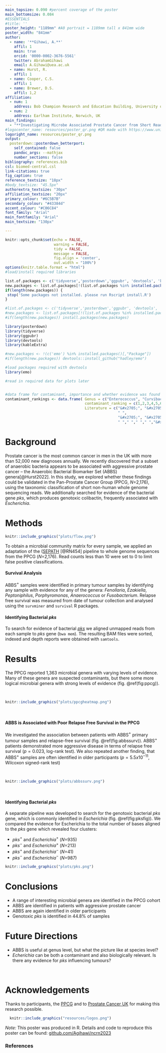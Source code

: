 ```yaml
---
main_topsize: 0.090 #percent coverage of the poster
main_bottomsize: 0.084
#ESSENTIALS
#title: ''
poster_height: "1189mm" #A0 portrait = 1189mm tall x 841mm wide
poster_width: "841mm"
author:
  - name: '**Gihawi, A.**'
    affil: 1
    main: true
    orcid: '0000-0002-3676-5561'
    twitter: AbrahamGihawi 
    email: A.Gihawi@uea.ac.uk
  - name: Hurst, R.
    affil: 1
  - name: Cooper, C.S.
    affil: 1
  - name: Brewer, D.S.
    affil: 1,2
affiliation:
  - num: 1
    address: Bob Champion Research and Education Building, University of East Anglia, Norwich, UK
  - num: 2
    address: Earlham Institute, Norwich, UK
main_findings:
  - "**Investigating Microbe Associated Prostate Cancer from Short Read Whole Genome Sequences**"
#logocenter_name: resources/poster_qr.png #QR made with https://www.unitag.io/qrcode
logoright_name: resources/poster_qr.png
output: 
  posterdown::posterdown_betterport:
    self_contained: false
    pandoc_args: --mathjax
    number_sections: false
bibliography: references.bib
csl: biomed-central.csl
link-citations: true
fig_caption: true
reference_textsize: "18px"
#body_textsize: "45.5px"
authorextra_textsize: "30px"
affiliation_textsize: "20px"
primary_colour: "#6C5B7B"
secondary_colour: "#43384d"
accent_colour: "#C06C84"
font_family: "Arial"
main_fontfamily: "Arial"
main_textsize: "130px"

---
```


```r
knitr::opts_chunk$set(echo = FALSE,
                      warning = FALSE,
                      tidy = FALSE,
                      message = FALSE,
                      fig.align = 'center',
                      out.width = "100%")
options(knitr.table.format = "html") 
#load/install required libraries

list.of.packages <- c('tidyverse','posterdown','ggpubr', 'devtools', 'kableExtra', 'emo')
new.packages <- list.of.packages[!(list.of.packages %in% installed.packages()[,"Package"])]
if(length(new.packages)) {
 stop('Some packages not installed. please run Rscript install.R')
}

#list.of.packages <- c('tidyverse','posterdown','ggpubr', 'devtools', 'kableExtra')
#new.packages <- list.of.packages[!(list.of.packages %in% installed.packages()[,"Package"])]
#if(length(new.packages)) install.packages(new.packages)

library(posterdown)
library(tidyverse)
library(ggpubr)
library(devtools)
library(kableExtra)

#new.packages <- !(c('emo') %in% installed.packages()[,"Package"])
#if(length(new.packages)) devtools::install_github("hadley/emo")

#load packages required with devtools
library(emo)

#read in required data for plots later


#data frame for contaminant, importance and whether evidence was found in published literature (eisenhofer et al. 2019)
contaminant_rankings <- data.frame( Genus = c("Enterococcus", "Curvibacter", "Methylobacterium", "Sphingomonas", "Variovorax", "Actinomyces", "Bradyrhizobium", "Burkholderia", "Cutibacterium", "Hammondia", "Kocuria", "Micrococcus", "Ralstonia", "Sphingobium", "Streptococcus"),
                                    contaminant_ranking = c(1,2,3,4,5,6,7,8,9,10,11,12,13,14,15),
                                    Literature = c("&#x2705;", "&#x2705;", "&#x2705;","&#x2705;",
                                                   " ",
                                                   "&#x2705;", "&#x2705;","&#x2705;",
                                                   " "," "," "," ","&#x2705;","&#x2705;", "&#x2705;"))


```

# Background


Prostate cancer is the most common cancer in men in the UK with more than 52,000 new diagnoses annually. We recently discovered that a subset of anaerobic bacteria appears to be associated with aggressive prostate cancer – the Anaerobic Bacterial Biomarker Set (ABBS) genera[@Hurst2022]. In this study, we explored whether these findings could be validated in the Pan-Prostate Cancer Group (PPCG, *N*=2,176), using the taxonomic classification of short non-human whole genome sequencing reads. We additionally searched for evidence of the bacterial gene *pks*, which produces genotoxic colibactin, frequently associated with *Escherichia*.



# Methods

```r
knitr::include_graphics("plots/flow.png")
```

To obtain a microbial community matrix for every sample, we applied an adaptation of the ([SEPATH](https://github.com/UEA-Cancer-Genetics-Lab/sepath_tool_UEA) [@RN454] pipeline to whole genome sequences from the PPCG (*N*=2,176). Read counts less than 10 were set to 0 to limit false positive classifications.


#### Survival Analysis

ABBS$^+$ samples were identified in primary tumour samples by identifying any sample with evidence for any of the genera: *Fenollaria*, *Ezakiella*, *Peptoniphilus*, *Porphyromonas*, *Anaerococcus* or *Fusobacterium*. Relapse free survival was measured from date of tumour collection and analysed using the `survminer` and `survival` R packages.

#### Identifying Bacterial *pks*

To search for evidence of bacterial [*pks*](https://www.ncbi.nlm.nih.gov/nuccore/AM229678.1) we aligned unmapped reads from each sample to *pks* gene (`bwa mem`). The resulting BAM files were sorted, indexed and depth reports were obtained with `samtools`. 


# Results

The PPCG reported 1,363 microbial genera with varying levels of evidence. Many of these genera are suspected contaminants, but there some more logical microbial genera with strong levels of evidence (fig. \@ref(fig:ppcg)).

<br>

```r
knitr::include_graphics("plots/ppcgheatmap.png")
```

<br>

#### ABBS is Associated with Poor Relapse Free Survival in the PPCG

We investigated the association between patients with ABBS$^+$ primary tumour samples and relapse-free survival (fig. \@ref(fig:abbssurv)). ABBS$^+$ patients demonstrated more aggressive disease in terms of relapse free survival ($p=0.023$, log-rank test). We also repeated another finding, that ABBS$^+$ samples are often identified in older participants ($p=5.5x10^{-11}$, Wilcoxon signed-rank test)

<br>

```r
knitr::include_graphics("plots/abbssurv.png")
```

<br>

#### Identifying Bacterial *pks* 

A separate pipeline was developed to search for the genotoxic bacterial *pks* gene, which is commonly identified in *Escherichia* (fig. \@ref(fig:pksfig)). We compared the evidence for Escherichia to the total number of bases aligned to the *pks* gene which revealed four clusters:

* *pks*$^+$ and *Escherichia*$^+$ (*N*=935)
* *pks*$^-$ and *Escherichia*$^+$ (*N*=213)
* *pks*$^+$ and *Escherichia*$^-$ (*N*=41)
* *pks*$^-$ and *Escherichia*$^-$ (*N*=987)



```r
knitr::include_graphics("plots/pks.png")
```


# Conclusions

* A range of interesting microbial genera are identified in the PPCG cohort
* ABBS are identified in patients with aggressive prostate cancer
* ABBS are again identified in older participants
* Genotoxic *pks* is identified in 44.8% of samples

# Future Directions

* ABBS is useful at genus level, but what the picture like at species level?
* *Echerichia* can be both a contaminant and also biologically relevant. Is there any evidence for *pks* influencing tumours?

<br>

# Acknowledgements

Thanks to participants, the [PPCG](http://panprostate.org/) and to [Prostate Cancer UK](https://prostatecanceruk.org/) for making this research possible.

```r
  knitr::include_graphics("resources/logos.png")
```

*Note: * This poster was produced in R. Details and code to reproduce this poster can be found: [github.com/Agihawi/ncrn2023](https://github.com/Agihawi/ncrn2023)

### References
